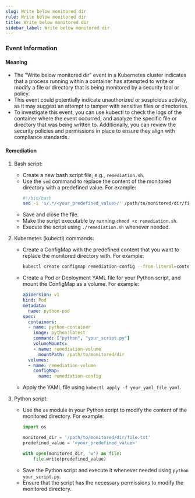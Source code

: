 ```yaml
--- 
slug: Write below monitored dir
rule: Write below monitored dir
title: Write below monitored dir
sidebar_label: Write below monitored dir
---
```

                   

### Event Information

#### Meaning

- The "Write below monitored dir" event in a Kubernetes cluster indicates that a process running within a container has attempted to write or modify a file or directory that is being monitored by a security tool or policy.
- This event could potentially indicate unauthorized or suspicious activity, as it may suggest an attempt to tamper with sensitive files or directories.
- To investigate this event, you can use kubectl to check the logs of the container where the event occurred, and analyze the specific file or directory that was being written to. Additionally, you can review the security policies and permissions in place to ensure they align with compliance standards.

#### Remediation

1. Bash script:
   - Create a new bash script file, e.g., `remediation.sh`.
   - Use the `sed` command to replace the content of the monitored directory with a predefined value. For example:
     ```bash
     #!/bin/bash
     sed -i 's/.*/<your_predefined_value>/' /path/to/monitored/dir/file.txt
     ```
   - Save and close the file.
   - Make the script executable by running `chmod +x remediation.sh`.
   - Execute the script using `./remediation.sh` whenever needed.

2. Kubernetes (kubectl) commands:
   - Create a ConfigMap with the predefined content that you want to replace the monitored directory with. For example:
     ```bash
     kubectl create configmap remediation-config --from-literal=content=<your_predefined_value>
     ```
   - Create a Pod or Deployment YAML file for your Python script, and mount the ConfigMap as a volume. For example:
     ```yaml
     apiVersion: v1
     kind: Pod
     metadata:
       name: python-pod
     spec:
       containers:
       - name: python-container
         image: python:latest
         command: ["python", "your_script.py"]
         volumeMounts:
         - name: remediation-volume
           mountPath: /path/to/monitored/dir
       volumes:
       - name: remediation-volume
         configMap:
           name: remediation-config
     ```
   - Apply the YAML file using `kubectl apply -f your_yaml_file.yaml`.

3. Python script:
   - Use the `os` module in your Python script to modify the content of the monitored directory. For example:
     ```python
     import os
     
     monitored_dir = '/path/to/monitored/dir/file.txt'
     predefined_value = '<your_predefined_value>'
     
     with open(monitored_dir, 'w') as file:
         file.write(predefined_value)
     ```
   - Save the Python script and execute it whenever needed using `python your_script.py`.
   - Ensure that the script has the necessary permissions to modify the monitored directory.

 